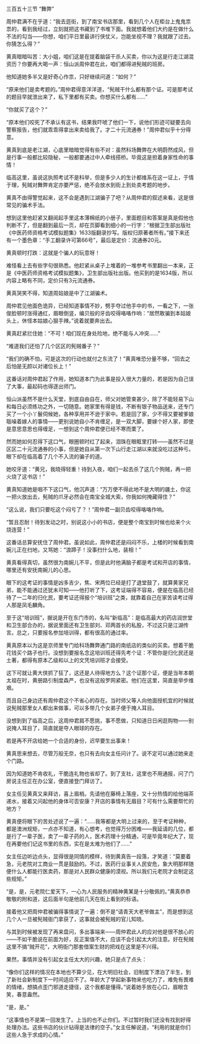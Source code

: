 

三百五十三节 “舞弊”

周仲君满不在乎道：“我去逛街，到了南宝书店那里，看到几个人在柜台上鬼鬼祟祟的，看到我经过，立刻就把这书藏到了书堆下面。我就想着他们大约是在做什么不法的勾当――你想，咱们平日里最讲行侠仗义，岂能坐视不理？我就跟了过去。你猜怎么得？”

黄真暗暗叫苦：大小姐，咱们这是在提着脑袋干杀人买卖，你以为这是行走江湖混资历？你要再大喝一声：恒山派周仲君在此，咱们都得进髡贼的班房。

他知道她多半又是好奇心作祟，只好继续问道：“如何？”

“原来他们是卖考题的。”周仲君得意洋洋道，“髡贼干什么都有那个证。可是那考试的题目早就泄出来了，私下里都有买卖。你想买什么都有……”

“你就买了这个？”

“原本他们咬死了不承认有这书，结果我吓唬了他们一下，说他们形迹可疑要去向警察报告，他们就乖乖得拿出来卖给我了。才二十元流通券！”周仲君似乎十分得意。

黄真到底是老江湖，心底里暗暗觉得有些不对：虽然科场舞弊在大明蔚然成风，但是行事一般都比较隐秘，一般都要通过中人牵线搭桥。毕竟这是担着身家性命的事情！

临高这里，虽说这执照考试不是科举，但是多少人的生计都维系在这一证上，于情于理，髡贼对舞弊肯定亦要严惩，绝不会放水到街上到处卖考题的地步。

黄真不由得警觉起来，这不会是遇到江湖骗子了吧？从周仲君的叙述来看，这是很常见的骗术手法。

想到这里他赶紧又翻阅起手里这本薄棉纸的小册子，里面题目和答案是真是假他也判断不了，但是翻到最后一页，却在页脚看到细小的一行字：“根据卫生部出版社《中医药师资格考试模拟题集》1633版翻录抄写。版权归原著者所有。”接下来还有一个墨色章：“手工翻录许可第66号”，最后是定价：流通券20元。

黄真顿时打跌：这就是个骗人的玩意呀！

难怪看上去有些字句很熟悉。他赶紧从桌子上堆着的一堆参考书里翻出一本来，正是《中医药师资格考试模拟题集》，卫生部出版社出版。他买到的是1634版，所以内容上略有不同，定价只有3元流通券。

黄真哭笑不得，知道周姑娘是中了江湖骗术。

周仲君见他面色诡异，已经知道事情不妙，劈手夺过他手中的书，一看之下，一张俊脸顿时涨得通红，眉眼倒竖，编贝般的牙齿咬得咯咯作响：“居然敢骗到本姑娘头上，休怪本姑娘心狠手辣。”说着就要奔出去。

黄真赶紧拦住她：“不可！咱们现在身处险地，绝不能与人冲突……”

“难道我们还怕了几个区区的髡贼番子？”

“我们的确不怕，可是这次的行动也就付之东流了！”黄真唯恐分量不够，“回去之后怕是无颜以对诸位长上！”

这番话对周仲君起了作用，她知道本门为此事是投入很大力量的，若是因为自己误了大事，最起码也得逐出师门。

恒山派虽然不是什么天堂，到底自由自在，师父对她管束甚少，除了不能轻易下山和每日必须练功之外，一切随意。她家里有得是钱，不断有银子物品送来，还专门买了一个小丫鬟伺候她，各种享用并不逊于家中。若是回了家，少不得又要被爹娘聒噪着嫁人的事情――更别说她自小不肯缠足，是一双大脚，要嫁个好人家，即使是意思意思也得缠足，一想到这个周仲君便已经不寒而栗了。

然而她如何忍得下这口气，眼圈顿时红了起来，泪珠在眼眶里打转――虽然不过是区区二十元流通券的小事，但是她自从第一次下山行走江湖以来就没吃过这种亏。眼下却在临高着了几个不入流的骗子的道。

她咬牙道：“黄兄，我晓得轻重！待到入夜，咱们一起去杀了这几个狗贼，再一把火烧了这书店！”

黄真知道她是咽不下这口气，他沉声道：“万万使不得此地不是大明的疆土，你这一把火放出去，髡贼的爪牙必然会在南宝全城大索，你我如何掩藏得住？”

“这么说，我们只要吃这个闷亏了？！”周仲君一副贝齿咬得咯咯作响。

“暂且忍耐！待到发动之时，别说这小小的书店，便是整个南宝到时候也给来个火烧连营！”

这番话总算安抚住了周仲君。虽说如此，周仲君还是闷闷不乐，上楼的时候看到南婉儿正在扫地，又骂她：“浪蹄子！没事扫什么地，装相！”

黄真看得真切，虽然很为南婉儿不平，但是此时他满脑子都是考试和开店的事情，哪里还有安抚南婉儿的心思。

眼下的这考证的事情是凶多吉少，焦、宋两位已经是打了退堂鼓了，就算黄家兄弟，能不能通过还犹未可知――他打听了下，这考证端得不容易，便是在临高已经待了一二年的归化民，要考证还得报个“培训班”之类，就靠着自己在家苦读考过得人那是凤毛麟角。

至于这“培训班”，据说是开在东门市的，名叫“新临高”：是临高最大的药店润世堂和卫生部合办的，据说里面还有卫生部刘、邓两首长的私股，不过这只是江湖传言。总之，只要报名参加培训得，都有很高的通过率。

黄真原本以为这是京师里专门给科场舞弊通门路的南纸店的类似的买卖。想着干脆花钱买个路子也行。没想到要报名念这培训班还得先考个证：不管你是归化民还是土著，都得有原本乙级和以上的文凭培训班才会接受。

这下可就让黄大侠抓了狂了，这还是人待得地方么？这个证那个证，便是当年本朝太祖在时，黄册路引制度森严，也没有这般罗网紧密。他们在这里，简直是举步维艰。

而且自己身边还有周仲君这个不省心的存在。当时师父等人向他面授机宜的时候就说髡贼那里女人都出来做事，可以多带几个女弟子便于掩人耳目。

没想到到了临高之后，这周仲君肩不愿挑，事不愿做，只知道日日闲逛购物――别说掩人耳目了，简直就是夺人眼球的存在。

若是再不开店给她一个合适的身份，迟早要生出事来！

黄真思来想去，尽管万般无奈，也只有去向女主任问计了。说不定可以通过她来走个门路。

因为知道她不肯收礼，干脆连礼物也省却了。到了支社，这里也不用通报，问了门房说主任正在办公室，便直接登门拜访了。

女主任见黄真又来拜访，喜上眉梢。先请他在藤椅上落座，又十分热情的给他端茶递水，接着又问起他的身体可否安康？开店的事情有无眉目？可有什么需要帮忙的地方？

黄真便将眼下的苦处述说了一遍：“……我等都是大明上过来的，至于考证种种，都是澳洲规矩，一点亦不知道，有心想考，也觉得万分困难――我延请的几位，都是行了一辈子医，卖了一辈子药的人，医术药理十分精通，可是毕竟年纪大了，现在再要他们记这书里的东西，实在是太难为他们了……”

女主任边听边点头，显得很是同情的模样，待到黄真告一段落，才笑道：“莫要着急，元老院对工商业一贯是鼓励的。不过，医药行业事关人民安危，象大明那样随便什么人都能行医卖药，那是对人民群众健康的漠视。所以我们元老院才会制定这些规矩。”

“是，是，元老院仁爱天下，一心为人民服务的精神黄某是十分敬佩的。”黄真恭恭敬敬的附和道，这后面半句是他前几天在街上看到的标语。

接着他又把周仲君被骗得事情说了一遍：倒不是“请青天大老爷做主”，而是想到这几个人一旦被髡贼衙门拿获了，这事就会被髡贼的官儿知晓。

与其到时候被发现了再来盘问，多出事端来――周仲君此人的应对他是很不放心的――不如干脆说在前面为好，反正案值不大，应该不会引起太大的注意。好在髡贼这里不搞“贼开花”，大明衙门那套借案生财的把戏在这里是不兴得。

果然，事情并没有引起女主任太大的兴趣，她只是点了点头：

“像你们这样的情况在本地也不算少见，在大明旧社会，旧制度下漂泊了半生，到了新社会新制度下一时间适应不了。年龄大了学起新事物来也吃力了，难免有畏难的情绪，想搞点歪门邪道走捷径，这个我都是懂得。”说着她手放在心口，眉眼含笑，春意盎然。

“是，是。”

“这事情也不是第一回发生了。上当的也不止你们。不过暂时我们还没有找到好得处理办法。这些书店的伙计钻得是法律的空子。”女主任解说道，“利用的就是你们这些人急于求成的心情。”

